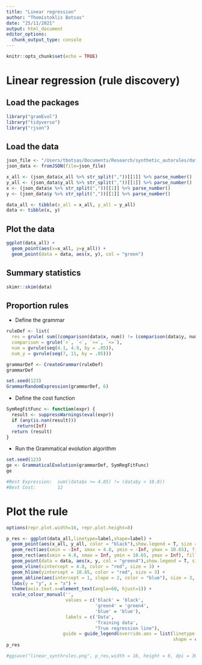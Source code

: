 ```yaml
---
title: "Linear regression"
author: "Themistoklis Botsas"
date: "25/11/2021"
output: html_document
editor_options: 
  chunk_output_type: console
---
```


```r
knitr::opts_chunk$set(echo = TRUE)
```

# Linear regression (rule discovery)

## Load the packages

```r
library("gramEvol")
library("tidyverse")
library("rjson")
```

## Load the data

```r
json_file <- "/Users/tbotsas/Documents/Research/synthetic_autorules/data_linear.txt"
json_data <- fromJSON(file=json_file)

x_all <- (json_data$x_all %>% str_split(","))[[1]] %>% parse_number()
y_all <- (json_data$y_all %>% str_split(","))[[1]] %>% parse_number()
x <- (json_data$x %>% str_split(","))[[1]] %>% parse_number()
y <- (json_data$y %>% str_split(","))[[1]] %>% parse_number()

data_all <- tibble(x_all = x_all, y_all = y_all)
data <- tibble(x, y)
```

## Plot the data

```r
ggplot(data_all) +
  geom_point(aes(x=x_all, y=y_all)) +
  geom_point(data = data, aes(x, y), col = "green")
```


## Summary statistics

```r
skimr::skim(data)
```

## Proportion rules

* Define the grammar

```r
ruleDef <- list(
  res = grule( sum((comparison(data$x, num)) != (comparison(data$y, num_y)))),
  comparison = grule(`>`, `<`, `>=`, `<=`),
  num = gvrule(seq(4.1, 4.9, by = .05)),
  num_y = gvrule(seq(7, 11, by = .05)))

grammarDef <- CreateGrammar(ruleDef)
grammarDef

set.seed(123)
GrammarRandomExpression(grammarDef, 6)
```

* Define the cost function

```r
SymRegFitFunc <- function(expr) {
  result <- suppressWarnings(eval(expr))
  if (any(is.nan(result)))
    return(Inf)
  return (result)
}
```


* Run the Grammatical evolution algorithm

```r
set.seed(123)
ge <- GrammaticalEvolution(grammarDef, SymRegFitFunc)
ge

#Best Expression:  sum((data$x >= 4.85) != (data$y > 10.8))
#Best Cost:        12 
```


# Plot the rule

```r
options(repr.plot.width=16, repr.plot.height=8)

p_res <- ggplot(data_all,linetype=label,shape=label) +
  geom_point(aes(x_all, y_all, color = "black"),show.legend = T, size = 3) +
  geom_rect(aes(xmin = -Inf, xmax = 4.8, ymin = -Inf, ymax = 10.65), fill = "pink", alpha = 0.03) +
  geom_rect(aes(xmin = 4.8, xmax = Inf, ymin = 10.65, ymax = Inf), fill = "pink", alpha = 0.03) +
  geom_point(data = data, aes(x, y, col = "green4"),show.legend = T, size = 3) + 
  geom_vline(xintercept = 4.8, color = "red", size = 3) +
  geom_hline(yintercept = 10.65, color = "red", size = 3) + 
  geom_abline(aes(intercept = 1, slope = 2, color = "blue"), size = 3, show.legend = T) + 
  labs(y = "y", x = "x") +
  theme(axis.text.x=element_text(angle=60, hjust=1)) + 
  scale_colour_manual('', 
                      values = c('black' = 'black',
                                 'green4' = 'green4',
                                 'blue' = 'blue'), 
                      labels = c('Data',
                                 'Training data',
                                 "True regression line"),
                     guide = guide_legend(override.aes = list(linetype = c(0, 0, 1),
                                                              shape = c(16, 16, NA)) ) )
p_res

#ggsave("linear_synthrules.png", p_res,width = 16, height = 8, dpi = 300)
```





